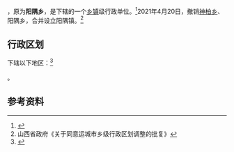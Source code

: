 {{中国乡级行政区|14/08/23/201/000
| 政府驻地 = 阳隅村阳隅大街11号
}}

'''{{PAGENAMEBASE}}'''，原为'''阳隅乡'''，是{{PRC admin/fullname|14/08/23/201/000|3}}下辖的一个[[乡镇|乡镇]]级行政单位。<ref>{{PRC admin/ref sgc|{{PRC admin/parent|14/08/23/201/000}}}}</ref>2021年4月20日，撤销[[神柏乡|神柏乡]]、阳隅乡，合并设立阳隅镇。<ref>山西省政府《关于同意运城市乡级行政区划调整的批复》</ref>

== 行政区划 ==

{{PAGENAMEBASE}}下辖以下地区：<ref>{{PRC admin/ref sgc|14/08/23/201/000}}</ref>

{{PRC admin/children|14/08/23/201/000}}。

== 参考资料 ==

{{reflist}}

{{PRC admin/navcat|14/08/23/201/000}}